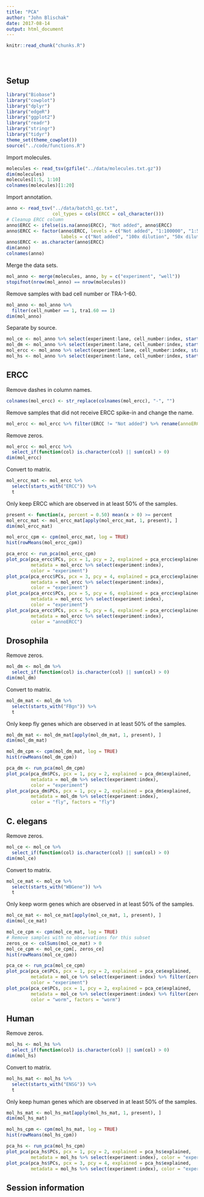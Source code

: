 ```yaml
---
title: "PCA"
author: "John Blischak"
date: 2017-08-14
output: html_document
---
```


<!-- The file analysis/chunks.R contains chunks that define default settings
shared across the workflowr files. -->
```r
knitr::read_chunk("chunks.R")
```

<!-- Update knitr chunk options -->
```r
```

<!-- Insert the date the file was last updated -->
```r
```

<!-- Insert the code version (Git commit SHA1) if Git repository exists and R
 package git2r is installed -->
```r
```

## Setup

```r
library("Biobase")
library("cowplot")
library("dplyr")
library("edgeR")
library("ggplot2")
library("readr")
library("stringr")
library("tidyr")
theme_set(theme_cowplot())
source("../code/functions.R")
```

Import molecules.

```r
molecules <- read_tsv(gzfile("../data/molecules.txt.gz"))
dim(molecules)
molecules[1:5, 1:10]
colnames(molecules)[1:20]
```

Import annotation.

```r
anno <- read_tsv("../data/batch1_qc.txt",
                 col_types = cols(ERCC = col_character()))
# Cleanup ERCC column
anno$ERCC <- ifelse(is.na(anno$ERCC), "Not added", anno$ERCC)
anno$ERCC <- factor(anno$ERCC, levels = c("Not added", "1:100000", "1:50000"),
                    labels = c("Not added", "100x dilution", "50x dilution"))
anno$ERCC <- as.character(anno$ERCC)
dim(anno)
colnames(anno)
```

Merge the data sets.

```r
mol_anno <- merge(molecules, anno, by = c("experiment", "well"))
stopifnot(nrow(mol_anno) == nrow(molecules))
```

Remove samples with bad cell number or TRA-1-60.

```r
mol_anno <- mol_anno %>%
  filter(cell_number == 1, tra1.60 == 1)
dim(mol_anno)
```

Separate by source.

```r
mol_ce <- mol_anno %>% select(experiment:lane, cell_number:index, starts_with("WBGene"))
mol_dm <- mol_anno %>% select(experiment:lane, cell_number:index, starts_with("FBGn"))
mol_ercc <- mol_anno %>% select(experiment:lane, cell_number:index, starts_with("ERCC"))
mol_hs <- mol_anno %>% select(experiment:lane, cell_number:index, starts_with("ENSG"))
```

## ERCC

Remove dashes in column names.

```r
colnames(mol_ercc) <- str_replace(colnames(mol_ercc), "-", "")
```

Remove samples that did not receive ERCC spike-in and change the name.

```r
mol_ercc <- mol_ercc %>% filter(ERCC != "Not added") %>% rename(annoERCC = ERCC)
```

Remove zeros.

```r
mol_ercc <- mol_ercc %>%
  select_if(function(col) is.character(col) || sum(col) > 0)
dim(mol_ercc)
```

Convert to matrix.

```r
mol_ercc_mat <- mol_ercc %>%
  select(starts_with("ERCC")) %>%
  t
```

Only keep ERCC which are observed in at least 50% of the samples.

```r
present <- function(x, percent = 0.50) mean(x > 0) >= percent
mol_ercc_mat <- mol_ercc_mat[apply(mol_ercc_mat, 1, present), ]
dim(mol_ercc_mat)
```

```r
mol_ercc_cpm <- cpm(mol_ercc_mat, log = TRUE)
hist(rowMeans(mol_ercc_cpm))
```

```r
pca_ercc <- run_pca(mol_ercc_cpm)
plot_pca(pca_ercc$PCs, pcx = 1, pcy = 2, explained = pca_ercc$explained,
         metadata = mol_ercc %>% select(experiment:index),
         color = "experiment")
plot_pca(pca_ercc$PCs, pcx = 3, pcy = 4, explained = pca_ercc$explained,
         metadata = mol_ercc %>% select(experiment:index),
         color = "experiment")
plot_pca(pca_ercc$PCs, pcx = 5, pcy = 6, explained = pca_ercc$explained,
         metadata = mol_ercc %>% select(experiment:index),
         color = "experiment")
plot_pca(pca_ercc$PCs, pcx = 5, pcy = 6, explained = pca_ercc$explained,
         metadata = mol_ercc %>% select(experiment:index),
         color = "annoERCC")
```

## Drosophila

Remove zeros.

```r
mol_dm <- mol_dm %>%
  select_if(function(col) is.character(col) || sum(col) > 0)
dim(mol_dm)
```

Convert to matrix.

```r
mol_dm_mat <- mol_dm %>%
  select(starts_with("FBgn")) %>%
  t
```

Only keep fly genes which are observed in at least 50% of the samples.

```r
mol_dm_mat <- mol_dm_mat[apply(mol_dm_mat, 1, present), ]
dim(mol_dm_mat)
```

```r
mol_dm_cpm <- cpm(mol_dm_mat, log = TRUE)
hist(rowMeans(mol_dm_cpm))
```

```r
pca_dm <- run_pca(mol_dm_cpm)
plot_pca(pca_dm$PCs, pcx = 1, pcy = 2, explained = pca_dm$explained,
         metadata = mol_dm %>% select(experiment:index),
         color = "experiment")
plot_pca(pca_dm$PCs, pcx = 1, pcy = 2, explained = pca_dm$explained,
         metadata = mol_dm %>% select(experiment:index),
         color = "fly", factors = "fly")
```

## C. elegans

Remove zeros.

```r
mol_ce <- mol_ce %>%
  select_if(function(col) is.character(col) || sum(col) > 0)
dim(mol_ce)
```

Convert to matrix.

```r
mol_ce_mat <- mol_ce %>%
  select(starts_with("WBGene")) %>%
  t
```

Only keep worm genes which are observed in at least 50% of the samples.

```r
mol_ce_mat <- mol_ce_mat[apply(mol_ce_mat, 1, present), ]
dim(mol_ce_mat)
```

```r
mol_ce_cpm <- cpm(mol_ce_mat, log = TRUE)
# Remove samples with no observations for this subset
zeros_ce <- colSums(mol_ce_mat) > 0
mol_ce_cpm <- mol_ce_cpm[, zeros_ce]
hist(rowMeans(mol_ce_cpm))
```

```r
pca_ce <- run_pca(mol_ce_cpm)
plot_pca(pca_ce$PCs, pcx = 1, pcy = 2, explained = pca_ce$explained,
         metadata = mol_ce %>% select(experiment:index) %>% filter(zeros_ce),
         color = "experiment")
plot_pca(pca_ce$PCs, pcx = 1, pcy = 2, explained = pca_ce$explained,
         metadata = mol_ce %>% select(experiment:index) %>% filter(zeros_ce),
         color = "worm", factors = "worm")
```

## Human

Remove zeros.

```r
mol_hs <- mol_hs %>%
  select_if(function(col) is.character(col) || sum(col) > 0)
dim(mol_hs)
```

Convert to matrix.

```r
mol_hs_mat <- mol_hs %>%
  select(starts_with("ENSG")) %>%
  t
```

Only keep human genes which are observed in at least 50% of the samples.

```r
mol_hs_mat <- mol_hs_mat[apply(mol_hs_mat, 1, present), ]
dim(mol_hs_mat)
```

```r
mol_hs_cpm <- cpm(mol_hs_mat, log = TRUE)
hist(rowMeans(mol_hs_cpm))
```

```r
pca_hs <- run_pca(mol_hs_cpm)
plot_pca(pca_hs$PCs, pcx = 1, pcy = 2, explained = pca_hs$explained,
         metadata = mol_hs %>% select(experiment:index), color = "experiment")
plot_pca(pca_hs$PCs, pcx = 3, pcy = 4, explained = pca_hs$explained,
         metadata = mol_hs %>% select(experiment:index), color = "experiment")
```

## Session information

<!-- Insert the session information into the document -->
```r
```

